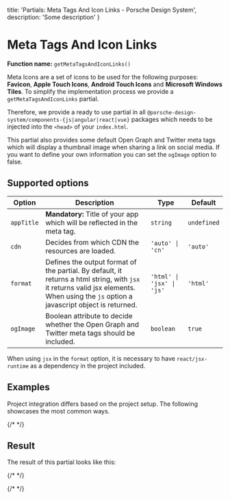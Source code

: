   title: 'Partials: Meta Tags And Icon Links - Porsche Design System',
  description: 'Some description'
}

# Meta Tags And Icon Links

**Function name:** `getMetaTagsAndIconLinks()`

Meta Icons are a set of icons to be used for the following purposes: **Favicon**, **Apple Touch Icons**, **Android Touch
Icons** and **Microsoft Windows Tiles**. To simplify the implementation process we provide a `getMetaTagsAndIconLinks`
partial.

Therefore, we provide a ready to use partial in all `@porsche-design-system/components-{js|angular|react|vue}` packages
which needs to be injected into the `<head>` of your `index.html`.

This partial also provides some default Open Graph and Twitter meta tags which will display a thumbnail image when
sharing a link on social media. If you want to define your own information you can set the `ogImage` option to false.

## Supported options

| Option     | Description                                                                                                                                                                                                        | Type      | Default     |
| ---------- | ------------------------------------------------------------------------------------------------------------------------------------------------------------------------------------------------------------------ | --------- | ----------- |
| `appTitle` | **Mandatory:** Title of your app which will be reflected in the meta tag.                                                                                                                                          | `string`  | `undefined` |
| `cdn`      | Decides from which CDN the resources are loaded.                                                                                                                                                                   | `'auto' \| 'cn'`       | `'auto'` |
| `format`   | Defines the output format of the partial. By default, it returns a html string, with `jsx` it returns valid jsx elements. When using the `js` option a javascript object is returned. | `'html' \| 'jsx' \| 'js'`    | `'html'` |
| `ogImage`  | Boolean attribute to decide whether the Open Graph and Twitter meta tags should be included.                                                                                                                       | `boolean` | `true`      |

When using `jsx` in the `format` option, it is necessary to have `react/jsx-runtime` as a dependency in the project
included.

## Examples

Project integration differs based on the project setup.
The following showcases the most common ways.

{/* <PartialDocs name="getMetaTagsAndIconLinks" :params="params" location="head"></PartialDocs> */}

## Result

The result of this partial looks like this:

{/* <Playground :showCodeEditor="false" :frameworkMarkup="[this.metaTagsAndIconLinks]"></Playground> */}

{/* <script lang="ts">

  @Component
  public metaTagsAndIconLinks = metaTagsAndIconLinksDemo.replaceAll('><', '>\n<');
  public params = [
{
  value: "{ appTitle: 'TITLE_OF_YOUR_APP' }",
},
{
  value: "{ appTitle: 'TITLE_OF_YOUR_APP', cdn: 'cn' }",
  comment: 'force using China CDN'
},
  ];
}
</script> */}
